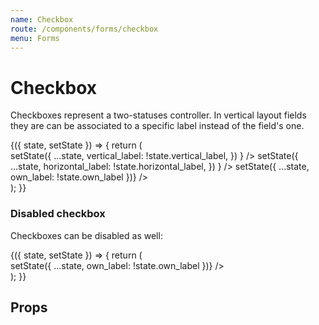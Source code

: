 ```yaml
---
name: Checkbox
route: /components/forms/checkbox
menu: Forms
---
```





# Checkbox

Checkboxes represent a two-statuses controller.
In vertical layout fields they are can be associated to a specific label instead of the field's one.

<Playground>
    <FormsStoryWrapper initialState={{ vertical_label: true, horizontal_label: true }}>
        {({ state, setState }) => {
            return (
                <div style={{ width: 400 }}>
                    <Field label="Checkbox with label on top (vertical)">
                        <Checkbox
                            checked={state.vertical_label}
                            onClick={() =>
                                setState({
                                    ...state,
                                    vertical_label: !state.vertical_label,
                                })
                            }
                        />
                    </Field>
                    <Field label="Horizontal label" layout="horizontal">
                        <Checkbox
                            checked={state.horizontal_label}
                            onClick={() =>
                                setState({
                                    ...state,
                                    horizontal_label: !state.horizontal_label,
                                })
                            }
                        />
                    </Field>
                    <Field>
                        <Checkbox
                            label="Checkbox own label"
                            checked={state.own_label}
                            onClick={() => setState({ ...state, own_label: !state.own_label })}
                        />
                    </Field>
                </div>
            );
        }}
    </FormsStoryWrapper>
</Playground>

### Disabled checkbox

Checkboxes can be disabled as well:

<Playground>
    <FormsStoryWrapper initialState={{ disabled_label: true }}>
        {({ state, setState }) => {
            return (
                <div style={{ width: 400 }}>
                    <Field>
                        <Checkbox
                            label="This is always checked"
                            checked={state.disabled_label}
                            disabled={true}
                            onClick={() => setState({ ...state, own_label: !state.own_label })}
                        />
                    </Field>
                </div>
            );
        }}
    </FormsStoryWrapper>
</Playground>

## Props

<Props of={Checkbox} />

